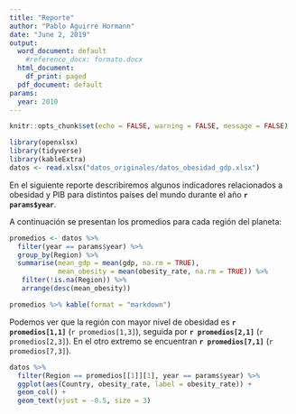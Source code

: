 ---
title: "Reporte"
author: "Pablo Aguirre Hormann"
date: "June 2, 2019"
output:
  word_document: default
    #reference_docx: formato.docx
  html_document:
    df_print: paged
  pdf_document: default
params:
  year: 2010
---

```{r, echo =FALSE}
knitr::opts_chunk$set(echo = FALSE, warning = FALSE, message = FALSE)
```

```{r}
library(openxlsx)
library(tidyverse)
library(kableExtra)
datos <- read.xlsx("datos_originales/datos_obesidad_gdp.xlsx")
```

En el siguiente reporte describiremos algunos indicadores relacionados a obesidad y PIB para distintos países del mundo durante el año **`r params$year`**.

A continuación se presentan los promedios para cada región del planeta:

```{r}
promedios <- datos %>% 
  filter(year == params$year) %>% 
  group_by(Region) %>% 
  summarise(mean_gdp = mean(gdp, na.rm = TRUE),
            mean_obesity = mean(obesity_rate, na.rm = TRUE)) %>% 
   filter(!is.na(Region)) %>% 
   arrange(desc(mean_obesity))

promedios %>% kable(format = "markdown")
```

Podemos ver que la región con mayor nivel de obesidad es **`r promedios[1,1]`** (`r promedios[1,3]`), seguida por **`r promedios[2,1]`** (`r promedios[2,3]`). En el otro extremo se encuentran **`r promedios[7,1]`** (`r promedios[7,3]`).

```{r}
datos %>% 
  filter(Region == promedios[[1]][1], year == params$year) %>% 
  ggplot(aes(Country, obesity_rate, label = obesity_rate)) +
  geom_col() +
  geom_text(vjust = -0.5, size = 3)
```

